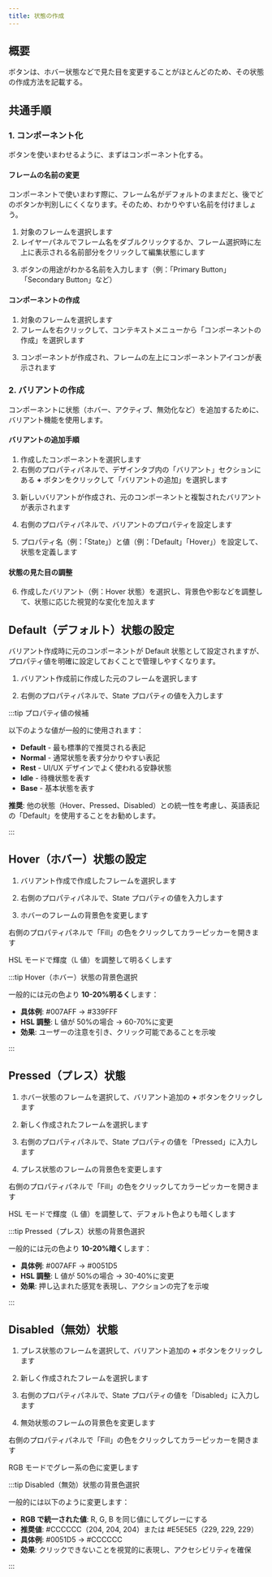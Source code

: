 ```yaml
---
title: 状態の作成
---
```


## 概要

ボタンは、ホバー状態などで見た目を変更することがほとんどのため、その状態の作成方法を記載する。

## 共通手順

### 1. コンポーネント化

ボタンを使いまわせるように、まずはコンポーネント化する。

#### フレームの名前の変更

コンポーネントで使いまわす際に、フレーム名がデフォルトのままだと、後でどのボタンか判別しにくくなります。そのため、わかりやすい名前を付けましょう。

1. 対象のフレームを選択します
2. レイヤーパネルでフレーム名をダブルクリックするか、フレーム選択時に左上に表示される名前部分をクリックして編集状態にします

<DocumentImage
  src="/img/button/02/frame-naming/before.png"
  alt="フレーム名の編集前"
/>

3. ボタンの用途がわかる名前を入力します（例：「Primary Button」「Secondary Button」など）

<DocumentImage
  src="/img/button/02/frame-naming/after.png"
  alt="フレーム名の編集後"
/>

#### コンポーネントの作成

1. 対象のフレームを選択します
2. フレームを右クリックして、コンテキストメニューから「コンポーネントの作成」を選択します

<DocumentImage
  src="/img/ui/menu-component-create.png"
  alt="コンポーネント作成のコンテキストメニュー"
/>

3. コンポーネントが作成され、フレームの左上にコンポーネントアイコンが表示されます

<DocumentImage
  src="/img/button/02/component-creation/completed.png"
  alt="コンポーネント作成後の状態"
/>

<Card
  title="コンポーネントについて"
  description="Figmaでのコンポーネントの作成方法と使用方法について詳しく説明しています。"
  link="/Component"
/>

### 2. バリアントの作成

コンポーネントに状態（ホバー、アクティブ、無効化など）を追加するために、バリアント機能を使用します。

#### バリアントの追加手順

1. 作成したコンポーネントを選択します
2. 右側のプロパティパネルで、デザインタブ内の「バリアント」セクションにある **+** ボタンをクリックして「バリアントの追加」を選択します

<DocumentImage
  src="/img/ui/menu-variant-create.png"
  alt="バリアント追加メニュー"
/>

3. 新しいバリアントが作成され、元のコンポーネントと複製されたバリアントが表示されます

<DocumentImage
  src="/img/button/02/variant-creation/created.png"
  alt="バリアント作成後の状態"
/>

4. 右側のプロパティパネルで、バリアントのプロパティを設定します

<DocumentImage
  src="/img/ui/menu-variant-property.png"
  alt="バリアントプロパティパネル"
/>

5. プロパティ名（例：「State」）と値（例：「Default」「Hover」）を設定して、状態を定義します

<DocumentImage
  src="/img/button/02/variant-creation/property-input.png"
  alt="バリアントプロパティの入力"
/>

#### 状態の見た目の調整

6. 作成したバリアント（例：Hover 状態）を選択し、背景色や影などを調整して、状態に応じた視覚的な変化を加えます

## Default（デフォルト）状態の設定

バリアント作成時に元のコンポーネントが Default 状態として設定されますが、プロパティ値を明確に設定しておくことで管理しやすくなります。

1. バリアント作成前に作成した元のフレームを選択します

<DocumentImage
  src="/img/button/02/default-state/select-frame.png"
  alt="デフォルトフレームの選択"
/>

2. 右側のプロパティパネルで、State プロパティの値を入力します

<DocumentImage
  src="/img/button/02/default-state/input-property.png"
  alt="Defaultプロパティの入力"
/>

:::tip プロパティ値の候補

以下のような値が一般的に使用されます：

- **Default** - 最も標準的で推奨される表記
- **Normal** - 通常状態を表す分かりやすい表記
- **Rest** - UI/UX デザインでよく使われる安静状態
- **Idle** - 待機状態を表す
- **Base** - 基本状態を表す

**推奨**: 他の状態（Hover、Pressed、Disabled）との統一性を考慮し、英語表記の「Default」を使用することをお勧めします。

:::

## Hover（ホバー）状態の設定

1. バリアント作成で作成したフレームを選択します

<DocumentImage
  src="/img/button/02/hover-state/select-frame.png"
  alt="ホバーフレームの選択"
/>

2. 右側のプロパティパネルで、State プロパティの値を入力します

<DocumentImage
  src="/img/button/02/hover-state/input-property.png"
  alt="Hoverプロパティの入力"
/>

3. ホバーのフレームの背景色を変更します

右側のプロパティパネルで「Fill」の色をクリックしてカラーピッカーを開きます

<div style={{ display: 'flex', gap: '20px', marginBottom: '20px' }}>
  <div style={{ flex: 1 }}>
    <DocumentImage
      src="/img/button/02/hover-state/color-picker-before.png"
      alt="カラーピッカー操作前"
    />
  </div>
  <div style={{ flex: 1 }}>
    <DocumentImage
      src="/img/button/02/hover-state/color-picker-after.png"
      alt="カラーピッカー操作後"
    />
  </div>
</div>

HSL モードで輝度（L 値）を調整して明るくします

<DocumentImage
  src="/img/button/02/hover-state/completed.png"
  alt="ホバー状態の背景色変更完了"
/>

:::tip Hover（ホバー）状態の背景色選択

一般的には元の色より **10-20%明るく**します：

- **具体例**: #007AFF → #339FFF
- **HSL 調整**: L 値が 50%の場合 → 60-70%に変更
- **効果**: ユーザーの注意を引き、クリック可能であることを示唆

:::

## Pressed（プレス）状態

1. ホバー状態のフレームを選択して、バリアント追加の **+** ボタンをクリックします

<DocumentImage
  src="/img/button/02/pressed-state/add-variant.png"
  alt="バリアント追加"
/>

2. 新しく作成されたフレームを選択します

<DocumentImage
  src="/img/button/02/pressed-state/select-frame.png"
  alt="プレス状態フレームの選択"
/>

3. 右側のプロパティパネルで、State プロパティの値を「Pressed」に入力します

<DocumentImage
  src="/img/button/02/pressed-state/input-property.png"
  alt="Pressedプロパティの入力"
/>

4. プレス状態のフレームの背景色を変更します

右側のプロパティパネルで「Fill」の色をクリックしてカラーピッカーを開きます

<div style={{ display: 'flex', gap: '20px', marginBottom: '20px' }}>
  <div style={{ flex: 1 }}>
    <DocumentImage
      src="/img/button/02/pressed-state/color-picker-before.png"
      alt="カラーピッカー操作前（ホバー状態の明るい色）"
    />
  </div>
  <div style={{ flex: 1 }}>
    <DocumentImage
      src="/img/button/02/pressed-state/color-picker-after.png"
      alt="カラーピッカー操作後（デフォルト色より暗くした状態）"
    />
  </div>
</div>

HSL モードで輝度（L 値）を調整して、デフォルト色よりも暗くします

<DocumentImage
  src="/img/button/02/pressed-state/completed.png"
  alt="プレス状態の背景色変更完了"
/>

:::tip Pressed（プレス）状態の背景色選択

一般的には元の色より **10-20%暗く**します：

- **具体例**: #007AFF → #0051D5
- **HSL 調整**: L 値が 50%の場合 → 30-40%に変更
- **効果**: 押し込まれた感覚を表現し、アクションの完了を示唆

:::

## Disabled（無効）状態

1. プレス状態のフレームを選択して、バリアント追加の **+** ボタンをクリックします

<DocumentImage
  src="/img/button/02/disabled-state/add-variant.png"
  alt="バリアント追加"
/>

2. 新しく作成されたフレームを選択します

<DocumentImage
  src="/img/button/02/disabled-state/select-frame.png"
  alt="無効状態フレームの選択"
/>

3. 右側のプロパティパネルで、State プロパティの値を「Disabled」に入力します

<DocumentImage
  src="/img/button/02/disabled-state/input-property.png"
  alt="Disabledプロパティの入力"
/>

4. 無効状態のフレームの背景色を変更します

右側のプロパティパネルで「Fill」の色をクリックしてカラーピッカーを開きます

<div style={{ display: 'flex', gap: '20px', marginBottom: '20px' }}>
  <div style={{ flex: 1 }}>
    <DocumentImage
      src="/img/button/02/disabled-state/color-picker-before.png"
      alt="カラーピッカー操作前（プレス状態の暗い色）"
    />
  </div>
  <div style={{ flex: 1 }}>
    <DocumentImage
      src="/img/button/02/disabled-state/color-picker-after.png"
      alt="カラーピッカー操作後（グレー系の色に変更）"
    />
  </div>
</div>

RGB モードでグレー系の色に変更します

<DocumentImage
  src="/img/button/02/disabled-state/completed.png"
  alt="無効状態の背景色変更完了"
/>

:::tip Disabled（無効）状態の背景色選択

一般的には以下のように変更します：

- **RGB で統一された値**: R, G, B を同じ値にしてグレーにする
- **推奨値**: #CCCCCC（204, 204, 204）または #E5E5E5（229, 229, 229）
- **具体例**: #0051D5 → #CCCCCC
- **効果**: クリックできないことを視覚的に表現し、アクセシビリティを確保

:::
